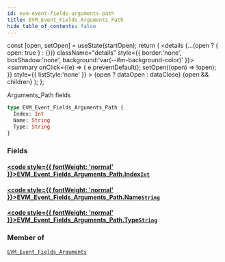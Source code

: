 ```yaml
---
id: evm-event-fields-arguments-path
title: EVM_Event_Fields_Arguments_Path
hide_table_of_contents: false
---
```







  const [open, setOpen] = useState(startOpen);
  return (
    <details {...(open ? { open: true } : {})} className="details" style={{ border:'none', boxShadow:'none', background:'var(--ifm-background-color)' }}>
      <summary
        onClick={(e) => {
          e.preventDefault();
          setOpen((open) => !open);
        }}
        style={{ listStyle:'none' }}
      >
      {open ? dataOpen : dataClose}
      </summary>
      {open && children}
    </details>
  );
};




Arguments_Path fields


```graphql
type EVM_Event_Fields_Arguments_Path {
  Index: Int
  Name: String
  Type: String
}
```




### Fields

#### [<code style={{ fontWeight: 'normal' }}>EVM_Event_Fields_Arguments_Path.<b>Index</b></code>](#)<Bullet />[`Int`](/docs/graphql-reference/scalars/int) <Badge class="secondary" text="scalar"/>
> 
> 

#### [<code style={{ fontWeight: 'normal' }}>EVM_Event_Fields_Arguments_Path.<b>Name</b></code>](#)<Bullet />[`String`](/docs/graphql-reference/scalars/string) <Badge class="secondary" text="scalar"/>
> 
> 

#### [<code style={{ fontWeight: 'normal' }}>EVM_Event_Fields_Arguments_Path.<b>Type</b></code>](#)<Bullet />[`String`](/docs/graphql-reference/scalars/string) <Badge class="secondary" text="scalar"/>
> 
> 



### Member of

[`EVM_Event_Fields_Arguments`](/docs/graphql-reference/objects/evm-event-fields-arguments)  <Badge class="secondary" text="object"/>


